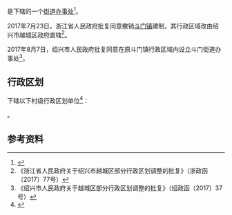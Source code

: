 {{about|浙江省绍兴市街道办事处|陕西省的同名街道办事处|斗门街道 (西安市)|其他以陡门或斗门为名的地点|陡门}}
{{中国乡级行政区|33/06/02/106/000}}

'''{{PAGENAMEBASE}}'''是{{PRC admin/fullname|33/06/02/106/000|3}}下辖的一个[[街道办事处|街道办事处]]<ref>{{PRC admin/ref sgc|{{PRC admin/parent|33/06/02/106/000}}}}</ref>。

2017年7月23日，浙江省人民政府批复同意撤销[[斗门镇_(绍兴市)|斗门镇]]建制，其行政区域改由绍兴市越城区政府直辖<ref>《浙江省人民政府关于绍兴市越城区部分行政区划调整的批复》（浙政函〔2017〕77号）</ref>。

2017年8月7日，绍兴市人民政府批复同意在原斗门镇行政区域内设立斗门街道办事处<ref>《绍兴市人民政府关于越城区部分行政区划调整的批复》（绍政函〔2017〕37号）</ref>。

== 行政区划 ==
{{PAGENAMEBASE}}下辖以下村级行政区划单位<ref>{{PRC admin/ref sgc|33/06/02/106/000}}</ref>：

{{PRC admin/children|33/06/02/106/000}}。

== 参考资料 ==
{{reflist}}

{{浙江行政区划小作品}}
{{PRC admin/navcat|33/06/02/106/000}}
